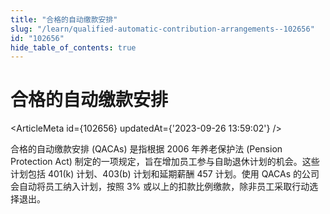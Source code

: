 ```yaml
---
title: "合格的自动缴款安排"
slug: "/learn/qualified-automatic-contribution-arrangements--102656"
id: "102656"
hide_table_of_contents: true
---
```



# 合格的自动缴款安排

<ArticleMeta id={102656} updatedAt={'2023-09-26 13:59:02'} />
<div className='border-solid border-b border-t-0 my-4 border-[var(--ifm-color-gray-300)]' />

合格的自动缴款安排 (QACAs) 是指根据 2006 年养老保护法 (Pension Protection Act) 制定的一项规定，旨在增加员工参与自助退休计划的机会。这些计划包括 401(k) 计划、403(b) 计划和延期薪酬 457 计划。使用 QACAs 的公司会自动将员工纳入计划，按照 3% 或以上的扣款比例缴款，除非员工采取行动选择退出。

